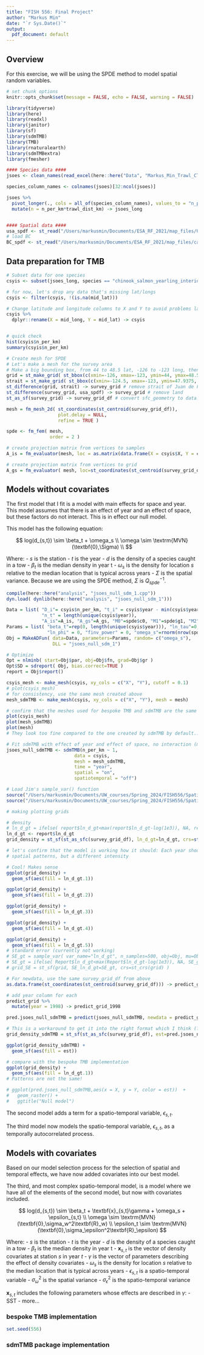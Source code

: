 ```yaml
---
title: "FISH 556: Final Project"
author: "Markus Min"
date: "`r Sys.Date()`"
output:
  pdf_document: default
---
```


## Overview

For this exercise, we will be using the SPDE method to model spatial random variables.


```r
# set chunk options
knitr::opts_chunk$set(message = FALSE, echo = FALSE, warning = FALSE)
```


```r
library(tidyverse)
library(here)
library(readxl)
library(janitor)
library(sf)
library(sdmTMB)
library(TMB)
library(rnaturalearth)
library(sdmTMBextra)
library(fmesher)

#### Species data ####
jsoes <- clean_names(read_excel(here::here("Data", "Markus_Min_Trawl_CTD_Chl_Nuts_Thorson_Scheuerell_5.2.24_FINAL.xlsx")))

species_column_names <- colnames(jsoes)[32:ncol(jsoes)]

jsoes %>% 
  pivot_longer(., cols = all_of(species_column_names), values_to = "n_per_km", names_to = "species") %>% 
  mutate(n = n_per_km*trawl_dist_km) -> jsoes_long


#### Spatial data ####
usa_spdf <- st_read("/Users/markusmin/Documents/ESA_RF_2021/map_files/USA_adm0.shp")
# load BC
BC_spdf <- st_read("/Users/markusmin/Documents/ESA_RF_2021/map_files/canada/lpr_000b16a_e.shp")
```


## Data preparation for TMB

```r
# Subset data for one species
csyis <- subset(jsoes_long, species == "chinook_salmon_yearling_interior_sp")

# for now, let's drop any data that's missing lat/longs
csyis <- filter(csyis, !(is.na(mid_lat)))

# Change latitude and longitude columns to X and Y to avoid problems later
csyis %>% 
  dplyr::rename(X = mid_long, Y = mid_lat) -> csyis


# quick check
hist(csyis$n_per_km)
summary(csyis$n_per_km)

# Create mesh for SPDE
# Let's make a mesh for the survey area
# Make a big bounding box, from 44 to 48.5 lat, -126 to -123 long, then take difference with land
grid = st_make_grid( st_bbox(c(xmin=-126, xmax=-123, ymin=44, ymax=48.5)), n=c(10,40), crs = "WGS84")
strait = st_make_grid( st_bbox(c(xmin=-124.5, xmax=-123, ymin=47.9375, ymax=48.5)), n=c(5,5), crs = "WGS84")
st_difference(grid, strait) -> survey_grid # remove strait of Juan de Fuca
st_difference(survey_grid, usa_spdf) -> survey_grid # remove land
st_as_sf(survey_grid) -> survey_grid_df # convert sfc_geometry to data.frame

mesh = fm_mesh_2d( st_coordinates(st_centroid(survey_grid_df)), 
                   plot.delay = NULL, 
                   refine = TRUE )

spde <- fm_fem( mesh, 
                order = 2 )

# create projection matrix from vertices to samples
A_is = fm_evaluator(mesh, loc = as.matrix(data.frame(X = csyis$X, Y = csyis$Y)))$proj$A

# create projection matrix from vertices to grid
A_gs = fm_evaluator( mesh, loc=st_coordinates(st_centroid(survey_grid_df)))$proj$A
```




## Models without covariates

The first model that I fit is a model with main effects for space and year. This model assumes that there is an effect of year and an effect of space, but these factors do not interact. This is in effect our null model.

This model has the following equation:

$$
log(d_{s,t}) \sim \beta_t + \omega_s \\
\omega \sim \textrm{MVN}(\textbf{0},\Sigma) \\
$$

Where:
- $s$ is the station
- $t$ is the year
- $d$ is the density of a species caught in a tow
- $\beta_t$ is the median density in year t
- $\omega_s$ is the density for location $s$ relative to the median location that is typical across years
- $\Sigma$ is the spatial variance. Because we are using the SPDE method, $\Sigma$ is $Q_{spde}^{-1}$.


```r
compile(here::here("analysis", "jsoes_null_sdm_1.cpp"))
dyn.load( dynlib(here::here("analysis", "jsoes_null_sdm_1")))

Data = list( "D_i"= csyis$n_per_km, "t_i" = csyis$year - min(csyis$year), 
             "n_t" = length(unique(csyis$year)),
             "A_is"=A_is, "A_gs"=A_gs, "M0"=spde$c0, "M1"=spde$g1, "M2"=spde$g2 )
Params = list( "beta_t"=rep(0, length(unique(csyis$year))), "ln_tau"=0, "ln_kappa"=0, 
               "ln_phi" = 0, "finv_power" = 0, "omega_s"=rnorm(nrow(spde$c0)))
Obj = MakeADFun( data=Data, parameters=Params, random= c("omega_s"),
                 DLL = "jsoes_null_sdm_1")

# Optimize
Opt = nlminb( start=Obj$par, obj=Obj$fn, grad=Obj$gr )
Opt$SD = sdreport( Obj, bias.correct=TRUE )
report = Obj$report()
```

```r
csyis_mesh <- make_mesh(csyis, xy_cols = c("X", "Y"), cutoff = 0.1)
# plot(csyis_mesh)
# for consistency, use the same mesh created above
mesh_sdmTMB <- make_mesh(csyis, xy_cols = c("X", "Y"), mesh = mesh)

# confirm that the meshes used for bespoke TMB and sdmTMB are the same
plot(csyis_mesh)
plot(mesh_sdmTMB)
plot(mesh)
# They look too fine compared to the one created by sdmTMB by default...

# Fit sdmTMB with effect of year and effect of space, no interaction (model 1, null model)
jsoes_null_sdmTMB <- sdmTMB(n_per_km ~ 1,
                         data = csyis,
                         mesh = mesh_sdmTMB,
                         time = "year",
                         spatial = "on",
                         spatiotemporal = "off")
```


```r
# Load Jim's sample_var() function
source("/Users/markusmin/Documents/UW_courses/Spring_2024/FISH556/Spatio-temporal-models-for-ecologists-1.0.0/Shared_functions/sample_var.R")
source("/Users/markusmin/Documents/UW_courses/Spring_2024/FISH556/Spatio-temporal-models-for-ecologists-1.0.0/Shared_functions/rmvnorm_prec.R")

# making plotting grids

# density
# ln_d_gt = ifelse( report$ln_d_gt<max(report$ln_d_gt-log(1e3)), NA, report$ln_d_gt )
ln_d_gt <- report$ln_d_gt
grid_density = st_sf(st_as_sfc(survey_grid_df), ln_d_gt=ln_d_gt, crs=st_crs(survey_grid_df) )

# let's confirm that the model is working how it should: Each year should have the same
# spatial patterns, but a different intensity

# Cool! Makes sense
ggplot(grid_density) +
  geom_sf(aes(fill = ln_d_gt.1))

ggplot(grid_density) +
  geom_sf(aes(fill = ln_d_gt.2))

ggplot(grid_density) +
  geom_sf(aes(fill = ln_d_gt.3))

ggplot(grid_density) +
  geom_sf(aes(fill = ln_d_gt.4))

ggplot(grid_density) +
  geom_sf(aes(fill = ln_d_gt.5))
# standard error (currently not working)
# SE_gt = sample_var( var_name="ln_d_gt", n_samples=500, obj=Obj, mu=Obj$env$last.par.best, prec=Opt$SD$jointPrecision )
# SE_gt = ifelse( Report$ln_d_gt<max(Report$ln_d_gt-log(1e3)), NA, SE_gt )
# grid_SE = st_sf(grid, SE_ln_d_gt=SE_gt, crs=st_crs(grid) )

```

```r
# For newdata, use the same survey_grid_df from above
as.data.frame(st_coordinates(st_centroid(survey_grid_df))) -> predict_grid

# add year column for each
predict_grid %>% 
  mutate(year = 1998) -> predict_grid_1998

pred.jsoes_null_sdmTMB = predict(jsoes_null_sdmTMB, newdata = predict_grid_1998, return_tmb_object = FALSE)

# This is a workaround to get it into the right format which I think (?) works...?
grid_density_sdmTMB = st_sf(st_as_sfc(survey_grid_df), est=pred.jsoes_null_sdmTMB$est, crs=st_crs(survey_grid_df) )

ggplot(grid_density_sdmTMB) +
  geom_sf(aes(fill = est))

# compare with the bespoke TMB implementation
ggplot(grid_density) +
  geom_sf(aes(fill = ln_d_gt.1))
# Patterns are not the same! 

# ggplot(pred.jsoes_null_sdmTMB,aes(x = X, y = Y, color = est))  +
#   geom_raster() +
#   ggtitle("Null model")
```



The second model adds a term for a spatio-temporal variable, $\epsilon_{s,t}$.



The third model now models the spatio-temporal variable, $\epsilon_{s,t}$, as a temporally autocorrelated process.


## Models with covariates

Based on our model selection process for the selection of spatial and temporal effects, we have now added covariates into our best model.

The third, and most complex spatio-temporal model, is a model where we have all of the elements of the second model, but now with covariates included.

$$
log(d_{s,t}) \sim \beta_t + \textbf{x}_{s,t}\gamma + \omega_s + \epsilon_{s,t} \\
\omega \sim \textrm{MVN}(\textbf{0},\sigma_w^2\textbf{R}_w) \\
\epsilon_t \sim \textrm{MVN}(\textbf{0},\sigma_\epsilon^2\textbf{R}_\epsilon)
$$

Where:
- $s$ is the station
- $t$ is the year
- $d$ is the density of a species caught in a tow
- $\beta_t$ is the median density in year t
- $\textbf{x}_{s,t}$ is the vector of density covariates at station $s$ in year $t$
- $\gamma$ is the vector of parameters describing the effect of density covariates
- $\omega_s$ is the density for location $s$ relative to the median location that is typical across years
- $\epsilon_{s,t}$ is a spatio-temporal variable
- $\sigma_\omega^2$ is the spatial variance
- $\sigma_\epsilon^2$ is the spatio-temporal variance


$\textbf{x}_{s,t}$ includes the following parameters whose effects are described in $\gamma$:
- SST
- more...

### bespoke TMB implementation
```r


set.seed(556)


```



### sdmTMB package implementation






